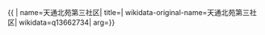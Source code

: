 {{ {{{1|PRC admin/showdata}}}|
name=天通北苑第三社区|
title=|
wikidata-original-name=天通北苑第三社区|
wikidata=q13662734|
arg={{{arg|}}}}}